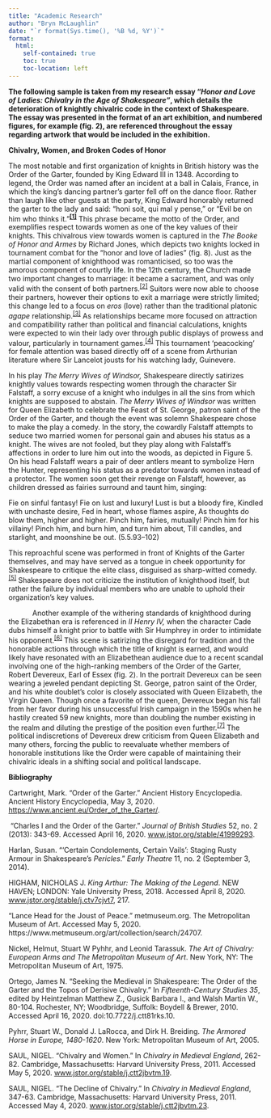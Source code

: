 ```yaml
---
title: "Academic Research"
author: "Bryn McLaughlin"
date: "`r format(Sys.time(), '%B %d, %Y')`"
format:
  html:
    self-contained: true
    toc: true
    toc-location: left
---
```


**The following sample is taken from my research essay "*Honor and Love of Ladies: Chivalry in the Age of Shakespeare"*, which details the deterioration of knightly chivalric code in the context of Shakespeare. The essay was presented in the format of an art exhibition, and numbered figures, for example (fig. 2), are referenced throughout the essay regarding artwork that would be included in the exhibition.**

**Chivalry, Women, and Broken Codes of Honor**

The most notable and first organization of knights in British history was the Order of the Garter, founded by King Edward III in 1348. According to legend, the Order was named after an incident at a ball in Calais, France, in which the king's dancing partner's garter fell off on the dance floor. Rather than laugh like other guests at the party, King Edward honorably returned the garter to the lady and said: "honi soit, qui mal y pense," or "Evil be on him who thinks it."^[**\[1\]**](#_ftn1)^ This phrase became the motto of the Order, and exemplifies respect towards women as one of the key values of their knights. This chivalrous view towards women is captured in the *The Booke of Honor and Armes* by Richard Jones, which depicts two knights locked in tournament combat for the "honor and love of ladies" (fig. 8). Just as the martial component of knighthood was romanticised, so too was the amorous component of courtly life. In the 12th century, the Church made two important changes to marriage: it became a sacrament, and was only valid with the consent of both partners.^[\[2\]](#_ftn2)^ Suitors were now able to choose their partners, however their options to exit a marriage were strictly limited; this change led to a focus on *eros* (love) rather than the traditional platonic *agape* relationship.^[\[3\]](#_ftn3)^ As relationships became more focused on attraction and compatibility rather than political and financial calculations, knights were expected to win their lady over through public displays of prowess and valour, particularly in tournament games.^[\[4\]](#_ftn4)^ This tournament 'peacocking' for female attention was based directly off of a scene from Arthurian literature where Sir Lancelot jousts for his watching lady, Guinevere.

In his play *The Merry Wives of Windsor,* Shakespeare directly satirizes knightly values towards respecting women through the character Sir Falstaff, a sorry excuse of a knight who indulges in all the sins from which knights are supposed to abstain. *The Merry Wives of Windsor* was written for Queen Elizabeth to celebrate the Feast of St. George, patron saint of the Order of the Garter, and though the event was solemn Shakespeare chose to make the play a comedy. In the story, the cowardly Falstaff attempts to seduce two married women for personal gain and abuses his status as a knight. The wives are not fooled, but they play along with Falstaff's affections in order to lure him out into the woods, as depicted in Figure 5. On his head Falstaff wears a pair of deer antlers meant to symbolize Hern the Hunter, representing his status as a predator towards women instead of a protector. The women soon get their revenge on Falstaff, however, as children dressed as fairies surround and taunt him, singing:

Fie on sinful fantasy! Fie on lust and luxury! Lust is but a bloody fire, Kindled with unchaste desire, Fed in heart, whose flames aspire, As thoughts do blow them, higher and higher. Pinch him, fairies, mutually! Pinch him for his villainy! Pinch him, and burn him, and turn him about, Till candles, and starlight, and moonshine be out. (5.5.93--102)

This reproachful scene was performed in front of Knights of the Garter themselves, and may have served as a tongue in cheek opportunity for Shakespeare to critique the elite class, disguised as sharp-witted comedy.^[\[5\]](#_ftn5)^ Shakespeare does not criticize the institution of knighthood itself, but rather the failure by individual members who are unable to uphold their organization's key values.

            Another example of the withering standards of knighthood during the Elizabethan era is referenced in *II Henry IV,* when the character Cade dubs himself a knight prior to battle with Sir Humphrey in order to intimidate his opponent.^[\[6\]](#_ftn6)^ This scene is satirizing the disregard for tradition and the honorable actions through which the title of knight is earned, and would likely have resonated with an Elizabethean audience due to a recent scandal involving one of the high-ranking members of the Order of the Garter, Robert Devereux, Earl of Essex (fig. 2). In the portrait Devereux can be seen wearing a jeweled pendant depicting St. George, patron saint of the Order, and his white doublet's color is closely associated with Queen Elizabeth, the Virgin Queen. Though once a favorite of the queen, Devereux began his fall from her favor during his unsuccessful Irish campaign in the 1590s when he hastily created 59 new knights, more than doubling the number existing in the realm and diluting the prestige of the position even further.^[\[7\]](#_ftn7)^ The political indiscretions of Devereux drew criticism from Queen Elizabeth and many others, forcing the public to reevaluate whether members of honorable institutions like the Order were capable of maintaining their chivalric ideals in a shifting social and political landscape.

**Bibliography**

Cartwright, Mark. "Order of the Garter." Ancient History Encyclopedia. Ancient History Encyclopedia, May 3, 2020. <https://www.ancient.eu/Order_of_the_Garter/>.

 "Charles I and the Order of the Garter." *Journal of British Studies* 52, no. 2 (2013): 343-69. Accessed April 16, 2020. [www.jstor.org/stable/41999293](http://www.jstor.org/stable/41999293).

Harlan, Susan. "'Certain Condolements, Certain Vails': Staging Rusty Armour in Shakespeare's *Pericles*." *Early Theatre* 11, no. 2 (September 3, 2014).

HIGHAM, NICHOLAS J. *King Arthur: The Making of the Legend*. NEW HAVEN; LONDON: Yale University Press, 2018. Accessed April 8, 2020. [www.jstor.org/stable/j.ctv7cjvt7](http://www.jstor.org/stable/j.ctv7cjvt7), 217.

"Lance Head for the Joust of Peace." metmuseum.org. The Metropolitan Museum of Art. Accessed May 5, 2020. https://www.metmuseum.org/art/collection/search/24707.

Nickel, Helmut, Stuart W Pyhhr, and Leonid Tarassuk. *The Art of Chivalry: European Arms and The Metropolitan Museum of Art*. New York, NY: The Metropolitan Museum of Art, 1975.

Ortego, James N. "Seeking the Medieval in Shakespeare: The Order of the Garter and the Topos of Derisive Chivalry." In *Fifteenth-Century Studies 35*, edited by Heintzelman Matthew Z., Gusick Barbara I., and Walsh Martin W., 80-104. Rochester, NY; Woodbridge, Suffolk: Boydell & Brewer, 2010. Accessed April 16, 2020. doi:10.7722/j.ctt81rks.10.

Pyhrr, Stuart W., Donald J. LaRocca, and Dirk H. Breiding. *The Armored Horse in Europe, 1480-1620*. New York: Metropolitan Museum of Art, 2005.

SAUL, NIGEL. "Chivalry and Women." In *Chivalry in Medieval England*, 262-82. Cambridge, Massachusetts: Harvard University Press, 2011. Accessed May 5, 2020. [www.jstor.org/stable/j.ctt2jbvtm.19](http://www.jstor.org/stable/j.ctt2jbvtm.19).

SAUL, NIGEL. "The Decline of Chivalry." In *Chivalry in Medieval England*, 347-63. Cambridge, Massachusetts: Harvard University Press, 2011. Accessed May 4, 2020. [www.jstor.org/stable/j.ctt2jbvtm.23](http://www.jstor.org/stable/j.ctt2jbvtm.23).
